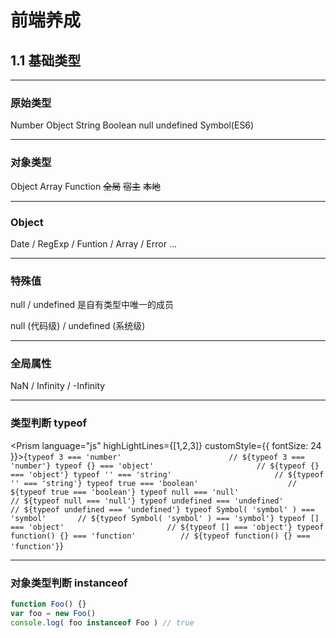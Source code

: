 


# 前端养成
## 1.1 基础类型

---

### 原始类型

<Flex flexWrap='wrap'>
  <Box p={2} width={1/3}>
    Number
  </Box>
  <Box p={2} width={1/3}>
    Object
  </Box>
  <Box p={2} width={1/3}>
    String
  </Box>
  <Box p={2} width={1/3}>
    Boolean
  </Box>
  <Box p={2} width={1/3}>
    null
  </Box>
  <Box p={2} width={1/3}>
    undefined
  </Box>
  <Box p={2} width={1/3}>
    Symbol<span style={{ opacity: 0.5 }}>(ES6)</span>
  </Box>
</Flex>

---

### 对象类型

<Appear>
  <Flex>
    <Box p={2} width={1/3}>
      Object
    </Box>
    <Box p={2} width={1/3}>
      Array
    </Box>
    <Box p={2} width={1/3}>
      Function
    </Box>
  </Flex>
  <Flex>
    <Box p={2} width={1/3}>
      <del>全局</del>
    </Box>
    <Box p={2} width={1/3}>
      <del>宿主</del>
    </Box>
    <Box p={2} width={1/3}>
      <del>本地</del>
    </Box>
  </Flex>
</Appear>

---

### Object

Date / RegExp / Funtion / Array / Error ...

---

### 特殊值

null / undefined 是自有类型中唯一的成员
<Appear>
  <div>null (代码级) / undefined (系统级)</div>
</Appear>

---

### 全局属性

<div>NaN / Infinity / -Infinity</div>

---

### 类型判断 typeof



<Prism
  language="js"
  highLightLines={[1,2,3]}
  customStyle={{ fontSize: 24 }}>{`
typeof 3 === 'number'                        // ${typeof 3 === 'number'}
typeof {} === 'object'                       // ${typeof {} === 'object'}
typeof '' === 'string'                       // ${typeof '' === 'string'}
typeof true === 'boolean'                    // ${typeof true === 'boolean'}
typeof null === 'null'                       // ${typeof null === 'null'}
typeof undefined === 'undefined'             // ${typeof undefined === 'undefined'}
typeof Symbol( 'symbol' ) === 'symbol'       // ${typeof Symbol( 'symbol' ) === 'symbol'}
typeof [] === 'object'                       // ${typeof [] === 'object'}
typeof function() {} === 'function'          // ${typeof function() {} === 'function'}
`}</Prism>

---

### 对象类型判断 instanceof

```js
function Foo() {}
var foo = new Foo()
console.log( foo instanceof Foo ) // true
```

